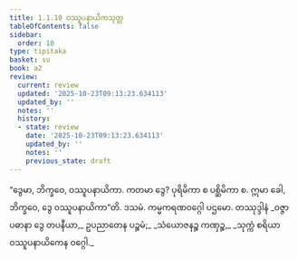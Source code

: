 ```yaml
---
title: 1.1.10 ဝဿူပနာယိကသုတ္တ
tableOfContents: false
sidebar:
  order: 10
type: tipitaka
basket: su
book: a2
review:
  current: review
  updated: '2025-10-23T09:13:23.634113'
  updated_by: ''
  notes: ''
  history:
  - state: review
    date: '2025-10-23T09:13:23.634113'
    updated_by: ''
    notes: ''
    previous_state: draft
---
```



<ReviewStatus review={frontmatter.review} showDetails={true} />

<HypothesisAnnotation frontmatter={frontmatter} />

<DynamicBreadcrumb />

<Division number="10" book="a2" e="ch" v="15" p="53">

<Paragraph number="25" book="a2">
“ဒွေမာ, ဘိက္ခဝေ, ဝဿူပနာယိကာ. ကတမာ ဒွေ? ပုရိမိကာ စ ပစ္ဆိမိကာ စ. ဣမာ ခေါ, ဘိက္ခဝေ, ဒွေ ဝဿူပနာယိကာ”တိ.

</Paragraph>
</Division>

<Paragraph number="26" type="center" book="a2">
ဒသမံ.



</Paragraph>

<Paragraph number="27" type="center" book="a2">
ကမ္မကရဏဝဂ္ဂေါ ပဌမော.



</Paragraph>

<Paragraph number="28" type="center" book="a2">
တဿုဒ္ဒါနံ


</Paragraph>

<Paragraph number="29" type="verses" book="a2">
_ဝဇ္ဇာ ပဓာနာ ဒွေ တပနီယာ,_  
ဥပညာတေန ပဉ္စမံ;_  
_သံယောဇနဉ္စ ကဏှဉ္စ,_  
_သုက္ကံ စရိယာ ဝဿူပနာယိကေန ဝဂ္ဂေါ._
</Paragraph>